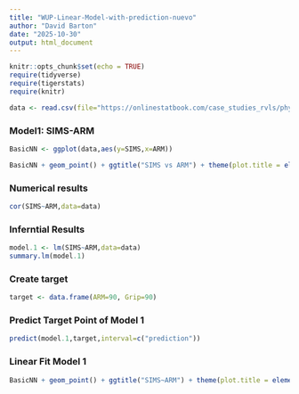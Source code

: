 ```yaml
---
title: "WUP-Linear-Model-with-prediction-nuevo"
author: "David Barton"
date: "2025-10-30"
output: html_document
---
```


```r
knitr::opts_chunk$set(echo = TRUE)
require(tidyverse)
require(tigerstats)
require(knitr)

data <- read.csv(file="https://onlinestatbook.com/case_studies_rvls/physical_strength/data.txt",sep="",header=TRUE)  
```

### Model1: SIMS-ARM

```r
BasicNN <- ggplot(data,aes(y=SIMS,x=ARM))
```

```r
BasicNN + geom_point() + ggtitle("SIMS vs ARM") + theme(plot.title = element_text(hjust = 0.5, size = 20))
```

### Numerical results

```r
cor(SIMS~ARM,data=data)
```


### Inferntial Results

```r
model.1 <- lm(SIMS~ARM,data=data)
summary.lm(model.1)
```

### Create target 

```r
target <- data.frame(ARM=90, Grip=90)
```

### Predict Target Point of Model 1

```r
predict(model.1,target,interval=c("prediction"))
```

### Linear Fit Model 1

```r
BasicNN + geom_point() + ggtitle("SIMS~ARM") + theme(plot.title = element_text(hjust = 0.5, size = 20 )) + geom_smooth(method=lm)
```

